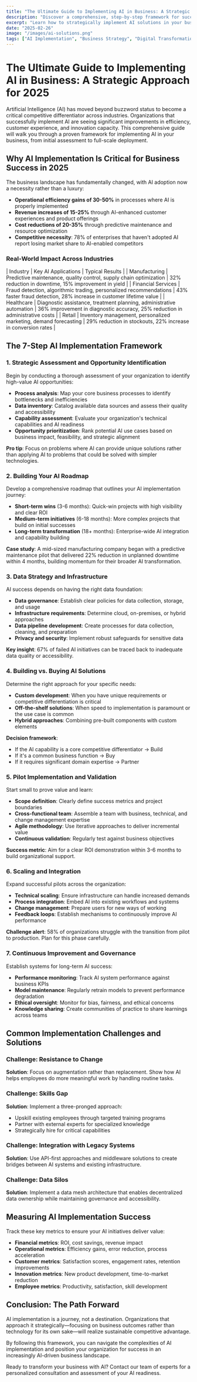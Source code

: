 ```yaml
---
title: "The Ultimate Guide to Implementing AI in Business: A Strategic Approach for 2025"
description: "Discover a comprehensive, step-by-step framework for successfully implementing AI solutions in your business to drive efficiency, innovation, and competitive advantage."
excerpt: "Learn how to strategically implement AI solutions in your business to improve efficiency, drive growth, and gain competitive advantage in today's rapidly evolving market."
date: "2025-02-26"
image: "/images/ai-solutions.png"
tags: ["AI Implementation", "Business Strategy", "Digital Transformation", "ROI", "Enterprise AI"]
---
```


# The Ultimate Guide to Implementing AI in Business: A Strategic Approach for 2025

Artificial Intelligence (AI) has moved beyond buzzword status to become a critical competitive differentiator across industries. Organizations that successfully implement AI are seeing significant improvements in efficiency, customer experience, and innovation capacity. This comprehensive guide will walk you through a proven framework for implementing AI in your business, from initial assessment to full-scale deployment.

## Why AI Implementation Is Critical for Business Success in 2025

The business landscape has fundamentally changed, with AI adoption now a necessity rather than a luxury:

- **Operational efficiency gains of 30-50%** in processes where AI is properly implemented
- **Revenue increases of 15-25%** through AI-enhanced customer experiences and product offerings
- **Cost reductions of 20-35%** through predictive maintenance and resource optimization
- **Competitive necessity**: 78% of enterprises that haven't adopted AI report losing market share to AI-enabled competitors

### Real-World Impact Across Industries

| Industry | Key AI Applications | Typical Results |
| Manufacturing | Predictive maintenance, quality control, supply chain optimization | 32% reduction in downtime, 15% improvement in yield |
| Financial Services | Fraud detection, algorithmic trading, personalized recommendations | 43% faster fraud detection, 28% increase in customer lifetime value |
| Healthcare | Diagnostic assistance, treatment planning, administrative automation | 36% improvement in diagnostic accuracy, 25% reduction in administrative costs |
| Retail | Inventory management, personalized marketing, demand forecasting | 29% reduction in stockouts, 22% increase in conversion rates |

## The 7-Step AI Implementation Framework

### 1. Strategic Assessment and Opportunity Identification

Begin by conducting a thorough assessment of your organization to identify high-value AI opportunities:

- **Process analysis**: Map your core business processes to identify bottlenecks and inefficiencies
- **Data inventory**: Catalog available data sources and assess their quality and accessibility
- **Capability assessment**: Evaluate your organization's technical capabilities and AI readiness
- **Opportunity prioritization**: Rank potential AI use cases based on business impact, feasibility, and strategic alignment

**Pro tip**: Focus on problems where AI can provide unique solutions rather than applying AI to problems that could be solved with simpler technologies.

### 2. Building Your AI Roadmap

Develop a comprehensive roadmap that outlines your AI implementation journey:

- **Short-term wins** (3-6 months): Quick-win projects with high visibility and clear ROI
- **Medium-term initiatives** (6-18 months): More complex projects that build on initial successes
- **Long-term transformation** (18+ months): Enterprise-wide AI integration and capability building

**Case study**: A mid-sized manufacturing company began with a predictive maintenance pilot that delivered 22% reduction in unplanned downtime within 4 months, building momentum for their broader AI transformation.

### 3. Data Strategy and Infrastructure

AI success depends on having the right data foundation:

- **Data governance**: Establish clear policies for data collection, storage, and usage
- **Infrastructure requirements**: Determine cloud, on-premises, or hybrid approaches
- **Data pipeline development**: Create processes for data collection, cleaning, and preparation
- **Privacy and security**: Implement robust safeguards for sensitive data

**Key insight**: 67% of failed AI initiatives can be traced back to inadequate data quality or accessibility.

### 4. Building vs. Buying AI Solutions

Determine the right approach for your specific needs:

- **Custom development**: When you have unique requirements or competitive differentiation is critical
- **Off-the-shelf solutions**: When speed to implementation is paramount or the use case is common
- **Hybrid approaches**: Combining pre-built components with custom elements

**Decision framework**:
- If the AI capability is a core competitive differentiator → Build
- If it's a common business function → Buy
- If it requires significant domain expertise → Partner

### 5. Pilot Implementation and Validation

Start small to prove value and learn:

- **Scope definition**: Clearly define success metrics and project boundaries
- **Cross-functional team**: Assemble a team with business, technical, and change management expertise
- **Agile methodology**: Use iterative approaches to deliver incremental value
- **Continuous validation**: Regularly test against business objectives

**Success metric**: Aim for a clear ROI demonstration within 3-6 months to build organizational support.

### 6. Scaling and Integration

Expand successful pilots across the organization:

- **Technical scaling**: Ensure infrastructure can handle increased demands
- **Process integration**: Embed AI into existing workflows and systems
- **Change management**: Prepare users for new ways of working
- **Feedback loops**: Establish mechanisms to continuously improve AI performance

**Challenge alert**: 58% of organizations struggle with the transition from pilot to production. Plan for this phase carefully.

### 7. Continuous Improvement and Governance

Establish systems for long-term AI success:

- **Performance monitoring**: Track AI system performance against business KPIs
- **Model maintenance**: Regularly retrain models to prevent performance degradation
- **Ethical oversight**: Monitor for bias, fairness, and ethical concerns
- **Knowledge sharing**: Create communities of practice to share learnings across teams

## Common Implementation Challenges and Solutions

### Challenge: Resistance to Change

**Solution**: Focus on augmentation rather than replacement. Show how AI helps employees do more meaningful work by handling routine tasks.

### Challenge: Skills Gap

**Solution**: Implement a three-pronged approach:
- Upskill existing employees through targeted training programs
- Partner with external experts for specialized knowledge
- Strategically hire for critical capabilities

### Challenge: Integration with Legacy Systems

**Solution**: Use API-first approaches and middleware solutions to create bridges between AI systems and existing infrastructure.

### Challenge: Data Silos

**Solution**: Implement a data mesh architecture that enables decentralized data ownership while maintaining governance and accessibility.

## Measuring AI Implementation Success

Track these key metrics to ensure your AI initiatives deliver value:

- **Financial metrics**: ROI, cost savings, revenue impact
- **Operational metrics**: Efficiency gains, error reduction, process acceleration
- **Customer metrics**: Satisfaction scores, engagement rates, retention improvements
- **Innovation metrics**: New product development, time-to-market reduction
- **Employee metrics**: Productivity, satisfaction, skill development

## Conclusion: The Path Forward

AI implementation is a journey, not a destination. Organizations that approach it strategically—focusing on business outcomes rather than technology for its own sake—will realize sustainable competitive advantage.

By following this framework, you can navigate the complexities of AI implementation and position your organization for success in an increasingly AI-driven business landscape.

Ready to transform your business with AI? Contact our team of experts for a personalized consultation and assessment of your AI readiness.
